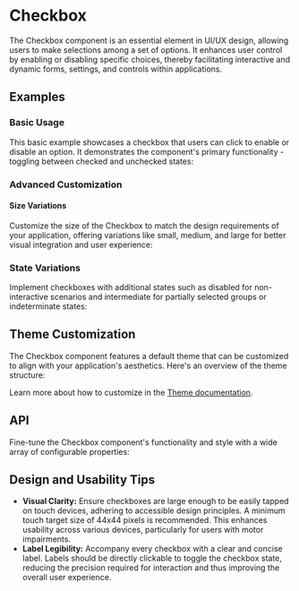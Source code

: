 
<Meta of={CheckboxStories} />


# Checkbox
The Checkbox component is an essential element in UI/UX design, allowing users to make selections among a set of options.
It enhances user control by enabling or disabling specific choices, thereby facilitating interactive and dynamic forms, settings, and controls within applications.
## Examples
### Basic Usage
This basic example showcases a checkbox that users can click to enable or disable an option. It demonstrates the component's primary functionality - toggling between checked and unchecked states:
<ToggleCanvas of={CheckboxStories.Simple} storybook="components-form-checkbox--simple" />

### Advanced Customization
#### Size Variations
Customize the size of the Checkbox to match the design requirements of your application, offering variations like small, medium, and large for better visual integration and user experience:
<ToggleCanvas of={CheckboxStories.Sizes} storybook="components-form-checkbox--sizes" />

### State Variations
Implement checkboxes with additional states such as disabled for non-interactive scenarios and intermediate for partially selected groups or indeterminate states:
<ToggleCanvas of={CheckboxStories.States} storybook="components-form-checkbox--states" />

## Theme Customization
The Checkbox component features a default theme that can be customized to align with your application's aesthetics. Here's an overview of the theme structure:

<ThemeRender theme={checkboxTheme} />

Learn more about how to customize in the [Theme documentation](/docs/theme/getting-started).

## API
Fine-tune the Checkbox component's functionality and style with a wide array of configurable properties:
<PropsTable name="Checkbox" />

## Design and Usability Tips
- **Visual Clarity:** Ensure checkboxes are large enough to be easily tapped on touch devices, adhering to accessible design principles. A minimum touch target size of 44x44 pixels is recommended. This enhances usability across various devices, particularly for users with motor impairments.
- **Label Legibility:** Accompany every checkbox with a clear and concise label. Labels should be directly clickable to toggle the checkbox state, reducing the precision required for interaction and thus improving the overall user experience.
